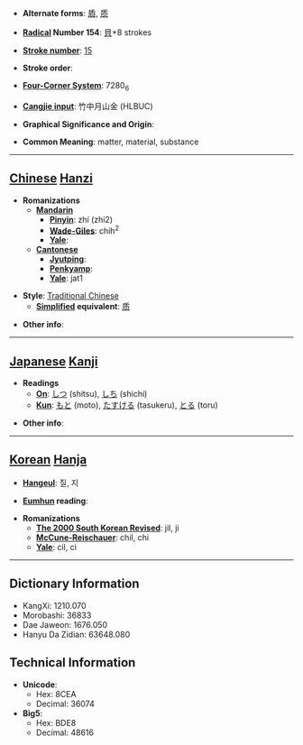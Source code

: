 * '''Alternate forms''': [[貭]], [[质]]

* '''[[Wiktionary:Chinese radical index| Radical]] Number 154''': [[Wiktionary:Chinese radical index 貝|貝]]+8 strokes

* '''[[Wiktionary:Chinese total strokes index|Stroke number]]''': [[Wiktionary:Chinese total strokes index 15|15]]

* '''Stroke order''': 

* '''[[Wiktionary:Chinese four corner index|Four-Corner System]]''': 7280<sub>6</sub>

* '''[[Wiktionary:Chinese Cangjie index|Cangjie input]]''': 竹中月山金 (HLBUC)

* '''Graphical Significance and Origin''': 

* '''Common Meaning''': matter, material, substance

----

== [[Chinese]] [[Hanzi]] ==

* '''Romanizations'''
** '''[[Mandarin]]'''
*** '''[[Pinyin]]''': zhí (zhi2)
*** '''[[Wade-Giles]]''': chih<sup>2</sup>
*** '''[[Yale]]''': 
** '''[[Cantonese]]'''
*** '''[[Jyutping]]''':
*** '''[[Penkyamp]]''': 
*** '''[[Yale]]''': jat1

* '''Style''': [[Traditional Chinese]] 
** '''[[Simplified Chinese|Simplified]] equivalent''': [[质]]

* '''Other info''': 

----

== [[Japanese]] [[Kanji]] ==

* '''Readings'''
** '''[[On]]''': [[しつ]] (shitsu), [[しち]] (shichi)
** '''[[Kun]]''': [[もと]] (moto), [[たすける]] (tasukeru), [[とる]] (toru)

* '''Other info''':  

----

== [[Korean]] [[Hanja]] ==

* '''[[Hangeul]]''': 질, 지

* '''[[Eumhun]] reading''': 

* '''Romanizations'''
** '''[[The 2000 South Korean Revised Romanization|The 2000 South Korean Revised]]''': jil, ji
** '''[[McCune-Reischauer]]''': chil, chi
** '''[[Yale]]''': cil, ci

----

== Dictionary Information ==

* KangXi: 1210.070
* Morobashi: 36833
* Dae Jaweon: 1676.050
* Hanyu Da Zidian: 63648.080

== Technical Information ==

* '''Unicode''':
** Hex: 8CEA
** Decimal: 36074
* '''Big5''':
** Hex: BDE8
** Decimal: 48616